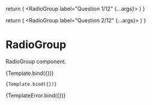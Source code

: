 
<Meta title="Form/Fields/RadioGroup" component={RadioGroup} />

  return (
    <RadioGroup label="Question 1/12" {...args}>
      <Radio id="item1" label="Item 1" name="item" value="1" />
      <Radio id="item2" label="Item 2" name="item" value="2" />
      <Radio id="item3" label="Item 3" name="item" value="3" />
    </RadioGroup>
  )
}

  return (
    <RadioGroup label="Question 2/12" {...args}>
      <Radio id="item4" label="Item 1" name="item" value="1" />
      <Radio id="item5" label="Item 2" name="item" value="2" />
      <Radio id="item6" label="Item 3" name="item" value="3" />
    </RadioGroup>
  )
}

# RadioGroup

RadioGroup component.

<Canvas>
  <Story name="Default">{Template.bind({})}</Story>
</Canvas>

<Canvas>
  <Story
    name="Disabled"
    args={{
      isDisabled: true,
    }}

>

    {Template.bind({})}

  </Story>
</Canvas>

<Canvas>
  <Story
    name="Error"
    args={{
      isError: true,
      errorMessage: 'This is an error message',
    }}
  >
    {TemplateError.bind({})}
  </Story>
</Canvas>
